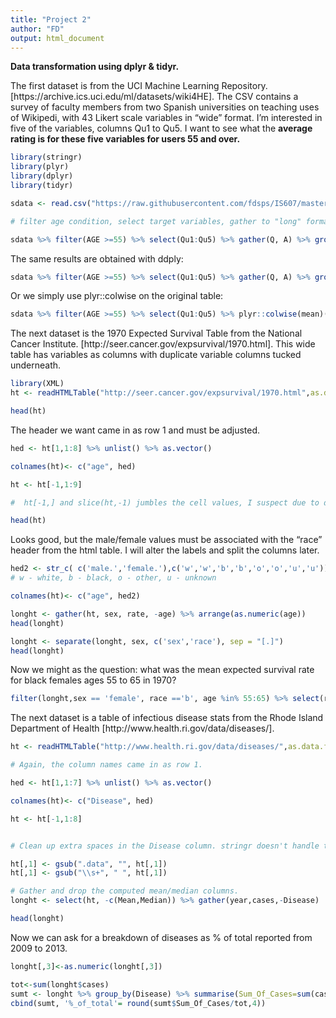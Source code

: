```yaml
---
title: "Project 2"
author: "FD"
output: html_document
---
```


**Data transformation using dplyr & tidyr.**

The first dataset is from the UCI Machine Learning Repository. [https://archive.ics.uci.edu/ml/datasets/wiki4HE]. The CSV contains a survey of faculty members from two Spanish universities on teaching uses of Wikipedi, with 43 Likert scale variables in "wide" format. I'm interested in five of the variables, columns Qu1 to Qu5. I want to see what the **average rating is for these five variables for users 55  and over.**

```r
library(stringr)
library(plyr)
library(dplyr)
library(tidyr)

sdata <- read.csv("https://raw.githubusercontent.com/fdsps/IS607/master/wiki4HE.csv", sep=";", stringsAsFactors=FALSE, na.strings="c(3)")

# filter age condition, select target variables, gather to "long" format, and summarize.

sdata %>% filter(AGE >=55) %>% select(Qu1:Qu5) %>% gather(Q, A) %>% group_by(Q) %>% summarise(mean=mean(A))
```

The same results are obtained with ddply:

```r
sdata %>% filter(AGE >=55) %>% select(Qu1:Qu5) %>% gather(Q, A) %>% group_by(Q) %>% ddply(.(Q), summarize, mean = mean(A))

```

Or we simply use plyr::colwise on the original table:

```r
sdata %>% filter(AGE >=55) %>% select(Qu1:Qu5) %>% plyr::colwise(mean)()
```

The next dataset is the 1970 Expected Survival Table from the National Cancer Institute. [http://seer.cancer.gov/expsurvival/1970.html]. This wide table has variables as columns with duplicate variable columns tucked underneath.

```r
library(XML)
ht <- readHTMLTable("http://seer.cancer.gov/expsurvival/1970.html",as.data.frame = TRUE, which=1, stringsAsFactors = FALSE)

head(ht)
```

The header we want came in as row 1 and must be adjusted.

```r
hed <- ht[1,1:8] %>% unlist() %>% as.vector()

colnames(ht)<- c("age", hed)

ht <- ht[-1,1:9]

#  ht[-1,] and slice(ht,-1) jumbles the cell values, I suspect due to duplicate col names

head(ht)
```

Looks good, but the male/female values must be associated with the "race" header from the html table. I will alter the labels and split the columns later.

```r
hed2 <- str_c( c('male.','female.'),c('w','w','b','b','o','o','u','u'))
# w - white, b - black, o - other, u - unknown

colnames(ht)<- c("age", hed2)

longht <- gather(ht, sex, rate, -age) %>% arrange(as.numeric(age))
head(longht)

longht <- separate(longht, sex, c('sex','race'), sep = "[.]")
head(longht)
```

Now we might as the question: what was the mean expected survival rate for black females ages 55 to 65 in 1970?

```r
filter(longht,sex == 'female', race =='b', age %in% 55:65) %>% select(rate) %>% unlist %>% as.numeric %>% mean
```

The next dataset is a table of infectious disease stats from the Rhode Island Department of Health [http://www.health.ri.gov/data/diseases/].

```r
ht <- readHTMLTable("http://www.health.ri.gov/data/diseases/",as.data.frame = TRUE, which=1, trim = TRUE, stringsAsFactors = FALSE)

# Again, the column names came in as row 1.

hed <- ht[1,1:7] %>% unlist() %>% as.vector()

colnames(ht)<- c("Disease", hed)

ht <- ht[-1,1:8]


# Clean up extra spaces in the Disease column. stringr doesn't handle the second gsub pass properly.

ht[,1] <- gsub(".data", "", ht[,1])
ht[,1] <- gsub("\\s+", " ", ht[,1])

# Gather and drop the computed mean/median columns.
longht <- select(ht, -c(Mean,Median)) %>% gather(year,cases,-Disease)

head(longht)
```

Now we can ask for a breakdown of diseases as % of total reported from 2009 to 2013.


```r
longht[,3]<-as.numeric(longht[,3])

tot<-sum(longht$cases)
sumt <- longht %>% group_by(Disease) %>% summarise(Sum_Of_Cases=sum(cases)) %>% as.data.frame
cbind(sumt, '%_of_total'= round(sumt$Sum_Of_Cases/tot,4))
```
